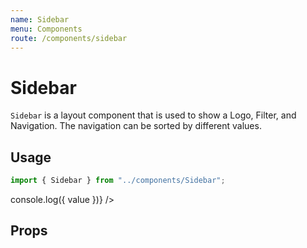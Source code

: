 ```yaml
---
name: Sidebar
menu: Components
route: /components/sidebar
---
```



# Sidebar

`Sidebar` is a layout component that is used to show a Logo, Filter, and
Navigation. The navigation can be sorted by different values.

## Usage

```ts
import { Sidebar } from "../components/Sidebar";
```

<Playground>
  <Sidebar onChange={(value) => console.log({ value })} />
</Playground>

## Props

<Props of={Sidebar} />
